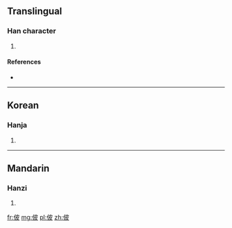 ==Translingual==

===Han character===
{{Han char|rn=9|rad=人|as=05|sn=7|four=|canj=人木竹水 (ODHE)}}

# {{defn|Han|sort=人05}}

====References====
* {{Han ref|kx=0098.040|dkj=00500|dj=0206.150|hdz=10141.010|uh=4F4A|ud=20298}}

----

==Korean==

===Hanja===
{{ko-hanja|hangeul=피|rv=pi|mr=p'i}}

# {{defn|Korean|sort=人05}}

----

==Mandarin==

===Hanzi===
{{cmn-hanzi|pin=[[bǐ]] ([[bi3]])|wg=pi<sup>3</sup>}}

# {{defn|Mandarin|sort=人05}}

[[fr:佊]]
[[mg:佊]]
[[pl:佊]]
[[zh:佊]]